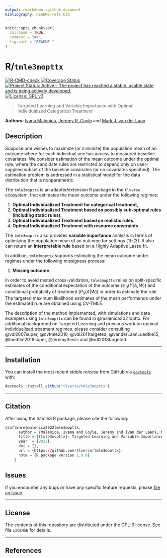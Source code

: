 ```yaml
---
output: rmarkdown::github_document
bibliography: README-refs.bib
---
```


<!-- README.md is generated from README.Rmd. Please edit that file -->

```r
knitr::opts_chunk$set(
  collapse = TRUE,
  comment = "#>",
  fig.path = "README-"
)
```

# R/`tmle3mopttx`

[![R-CMD-check](https://github.com/tlverse/tmle3mopttx/workflows/R-CMD-check/badge.svg)](https://github.com/tlverse/tmle3mopttx/actions)
[![Coverage Status](https://codecov.io/gh/tlverse/tmle3mopttx/branch/master/graph/badge.svg)](https://codecov.io/gh/tlverse/tmle3mopttx)
[![Project Status: Active – The project has reached a stable, usable state and is being actively developed.](http://www.repostatus.org/badges/latest/active.svg)](http://www.repostatus.org/#active)
[![License: GPL v3](https://img.shields.io/badge/License-GPL%20v3-blue.svg)](http://www.gnu.org/licenses/gpl-3.0)

> Targeted Learning and Variable Importance with Optimal Individualized
> Categorical Treatment

__Authors:__ [Ivana Malenica](https://github.com/podTockom), [Jeremy R. Coyle](https://github.com/jeremyrcoyle) and [Mark J. van der Laan](https://vanderlaan-lab.org/)

## Description

Suppose one wishes to maximize (or minimize) the population mean of an outcome where for each individual one has access to measured baseline covariates. We consider estimation of the mean outcome under the optimal rule, where the candidate rules are restricted to depend only on user-supplied subset of the baseline covariates (or no covariates specified). The estimation problem is addressed in a statistical model for the data distribution that is nonparametric. 

The `tmle3mopttx` is an adapter/extension R package in the `tlverse` ecosystem, that estimates the mean outcome under the following regimes:

(1) **Optimal Individualized Treatment for categorical treatment,**
(2) **Optimal Individualized Treatment based on possibly sub-optimal rules (including static rules),**
(3) **Optimal Individualized Treatment based on realistic rules.**
(4) **Optimal Individualized Treatment with resource constraints.**

The `tmle3mopttx` also provides **variable importance** analysis in terms of optimizing the population mean of an outcome for settings (1)-(3). It also can return an **interpretable rule** based on a Highly Adaptive Lasso fit. 

In addition, `tmle3mopttx` supports estimating the mean outcome under regimes under the following missigness process:

1. **Missing outcome.** 

In order to avoid nested cross-validation, `tmle3mopttx` relies on split-specific estimates of the conditional expectation of the outcome ($\mathbb{E}_0(Y|A,W)$) and conditional probability of treatment ($P_0(A|W)$) in order to estimate the rule. The targeted maximum likelihood estimates of the mean performance under the estimated rule are obtained using CV-TMLE. 

The description of the method implemented, with simulations and data examples using `tmle3mopttx` can be found in @malenica2021opttx. For additional background on Targeted Learning and previous work on optimal individualized treatment regimes, please consider consulting @vdl2007super, @cvtmle2010, @vdl2011targeted, @vanderLaanLuedtke15, @luedtke2016super, @jeremythesis and @vdl2018targeted.

---

## Installation

You can install the most recent _stable release_ from GitHub via
[`devtools`](https://www.rstudio.com/products/rpackages/devtools/) with:

```r
devtools::install_github("tlverse/tmle3mopttx")
```

---

## Citation 

After using the tstmle3 R package, please cite the following:

```r

@software{malenica2022tmle3mopttx,
      author = {Malenica, Ivana and Coyle, Jeremy and {van der Laan}, Mark J},
      title = {{tmle3mopttx}: Targeted Learning and Variable Importance with Optimal Individualized Categorical Treatment},
      year  = {2022},
      doi = {},
      url = {https://github.com/tlverse/tmle3mopttx},
      note = {R package version 1.0.0}
    }
```


## Issues

If you encounter any bugs or have any specific feature requests, please [file an
issue](https://github.com/tlverse/tmle3mopttx/issues).

---

## License

The contents of this repository are distributed under the GPL-3 license.
See file `LICENSE` for details.

-----

## References

